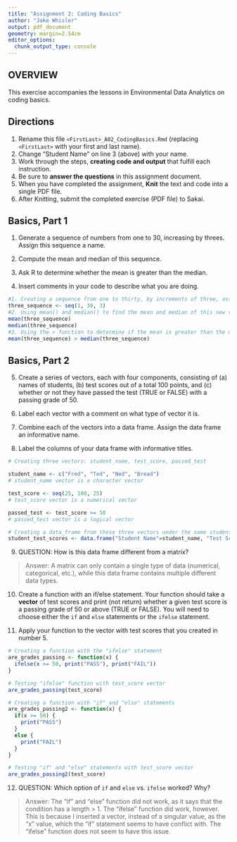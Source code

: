 ```yaml
---
title: "Assignment 2: Coding Basics"
author: "Jake Whisler"
output: pdf_document
geometry: margin=2.54cm
editor_options: 
  chunk_output_type: console
---
```


## OVERVIEW

This exercise accompanies the lessons in Environmental Data Analytics on coding basics.

## Directions

1.  Rename this file `<FirstLast>_A02_CodingBasics.Rmd` (replacing `<FirstLast>` with your first and last name).
2.  Change "Student Name" on line 3 (above) with your name.
3.  Work through the steps, **creating code and output** that fulfill each instruction.
4.  Be sure to **answer the questions** in this assignment document.
5.  When you have completed the assignment, **Knit** the text and code into a single PDF file.
6.  After Knitting, submit the completed exercise (PDF file) to Sakai.

## Basics, Part 1

1.  Generate a sequence of numbers from one to 30, increasing by threes. Assign this sequence a name.

2.  Compute the mean and median of this sequence.

3.  Ask R to determine whether the mean is greater than the median.

4.  Insert comments in your code to describe what you are doing.

```r
#1. Creating a sequence from one to thirty, by increments of three, assigned with the name threeSequence
three_sequence <- seq(1, 30, 3)
#2. Using mean() and median() to find the mean and median of this new vector. Both values show in the console as 14.5.
mean(three_sequence)
median(three_sequence)
#3. Using the > function to determine if the mean is greater than the median. The console returns the value "FALSE".
mean(three_sequence) > median(three_sequence)
```

## Basics, Part 2

5.  Create a series of vectors, each with four components, consisting of (a) names of students, (b) test scores out of a total 100 points, and (c) whether or not they have passed the test (TRUE or FALSE) with a passing grade of 50.

6.  Label each vector with a comment on what type of vector it is.

7.  Combine each of the vectors into a data frame. Assign the data frame an informative name.

8.  Label the columns of your data frame with informative titles.

```r
# Creating three vectors: student_name, test_score, passed_test

student_name <- c("Fred", "Ted", "Ned", "Bread")
# student_name vector is a character vector

test_score <- seq(25, 100, 25)
# test_score vector is a numerical vector

passed_test <- test_score >= 50
# passed_test vector is a logical vector

# Creating a data_frame from these three vectors under the name student_test_scores, with descriptive titles for each column
student_test_scores <- data.frame("Student Name"=student_name, "Test Score"=test_score, "Test Passed"=passed_test)

```

9.  QUESTION: How is this data frame different from a matrix?

> Answer: A matrix can only contain a single type of data (numerical, categorical, etc.), while this data frame contains multiple different data types.

10. Create a function with an if/else statement. Your function should take a **vector** of test scores and print (not return) whether a given test score is a passing grade of 50 or above (TRUE or FALSE). You will need to choose either the `if` and `else` statements or the `ifelse` statement.

11. Apply your function to the vector with test scores that you created in number 5.

```r
# Creating a function with the "ifelse" statement
are_grades_passing <- function(x) {
  ifelse(x >= 50, print("PASS"), print("FAIL"))
}

# Testing "ifelse" function with test_score vector
are_grades_passing(test_score)

# Creating a function with "if" and "else" statements
are_grades_passing2 <- function(x) {
  if(x >= 50) {
    print("PASS")
  }
  else {
    print("FAIL")
  }
}

# Testing "if" and "else" statements with test_score vector
are_grades_passing2(test_score)

```

12. QUESTION: Which option of `if` and `else` vs. `ifelse` worked? Why?

> Answer: The "if" and "else" function did not work, as it says that the condition has a length > 1. The "ifelse" function did work, however. This is because I inserted a vector, instead of a singular value, as the "x" value, which the "if" statement seems to have conflict with. The "ifelse" function does not seem to have this issue.
